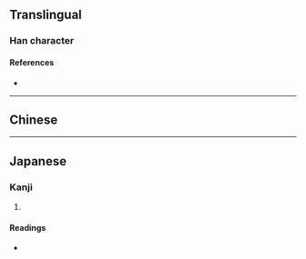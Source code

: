 {{also|欑|𪴙}}
{{character info}}
==Translingual==

===Han character===
{{Han simplified forms|欑|櫕|𪴙|ex=y}}
{{Han char|rn=75|rad=木|as=15|sn=19|four=|canj=DQOC|ids=⿰木賛}}

====References====
* {{Han ref|kx=0560.080|dkj=15801|dj=0949.130|hdz=21311.170|uh=6AD5|ud=27349}}

----

==Chinese==
{{zh-see|欑}}

----

==Japanese==

===Kanji===
{{ja-kanji|grade=|rs=木15}}

# {{rfdef|ja|sort=木15}}

====Readings====
* {{ja-readings|on=[[さん]] (san), [[ざん]] (zan)|kun=[[つえ]] (tsue)}}
